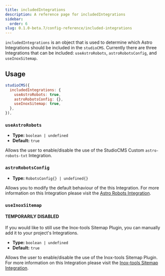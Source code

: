 ```yaml
---
title: includedIntegrations
description: A reference page for includedIntegrations
sidebar:
  order: 6
slug: 0.1.0-beta.7/config-reference/included-integrations
---
```


`includedIntegrations` is an object that is used to determine which Astro Integrations should be included in the `studioCMS`. Currently there are three Integrations that can be included: `useAstroRobots`, `astroRobotsConfig`, and `useInoxSitemap`.

## Usage

```js title="astro.config.mjs"  {2-6}
studioCMS({
  includedIntegrations: {
    useAstroRobots: true,
    astroRobotsConfig: {},
    useInoxSitemap: true,
  },
}),
```

### `useAstroRobots`

* **Type:** `boolean | undefined`
* **Default:** `true`

Allows the user to enable/disable the use of the StudioCMS Custom `astro-robots-txt` Integration.

### `astroRobotsConfig`

* **Type:** `RobotsConfig{} | undefined{}`

Allows you to modify the default behaviour of the this Integration. For more information on this Integration please visit the [Astro Robots Integration](https://www.npmjs.com/package/astro-robots).

### `useInoxSitemap`

#### TEMPORARILY DISABLED

If you would like to still use the Inox-tools Sitemap Plugin, you can manually add it to your project's Integrations.

* **Type:** `boolean | undefined`
* **Default:** `true`

Allows the user to enable/disable the use of the Inox-tools Sitemap Plugin. For more information on this Integration please visit the [Inox-tools Sitemap Integration](https://inox-tools.vercel.app/sitemap-ext).
